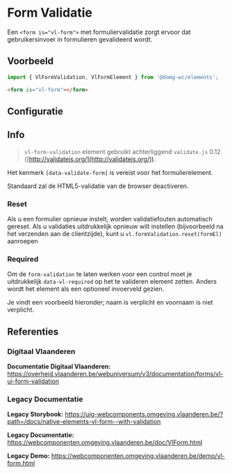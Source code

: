 
# Form Validatie

Een `<form is="vl-form">` met formuliervalidatie zorgt ervoor dat gebruikersinvoer in formulieren gevalideerd wordt.

## Voorbeeld

```js
import { VlFormValidation, VlFormElement } from '@domg-wc/elements';
```

```html
<form is="vl-form"></form>
```

<DocsStory id="elements-form--form-validation" />

## Configuratie

<ArgsTable story={PRIMARY_STORY} />

## Info
> `vl-form-validation` element gebruikt achterliggend `validate.js` 0.12 ([http://validatejs.org/](http://validatejs.org/)).

Het kenmerk `[data-validate-form]` is vereist voor het formulierelement.

Standaard zal de HTML5-validatie van de browser deactiveren.

### Reset

Als u een formulier opnieuw instelt, worden validatiefouten automatisch gereset. Als u validaties uitdrukkelijk opnieuw wilt instellen (bijvoorbeeld na het verzenden aan de clientzijde), kunt u `vl.formValidation.reset(formEl)` aanroepen

### Required

Om de `form-validation` te laten werken voor een control moet je uitdrukkelijk `data-vl-required` op het te valideren element zetten. Anders wordt het element als een optioneel invoerveld gezien.

Je vindt een voorbeeld hieronder; naam is verplicht en voornaam is niet verplicht.

<DocsStory id="elements-form--form-validation-optional" />


## Referenties

### Digitaal Vlaanderen

**Documentatie Digitaal Vlaanderen:** https://overheid.vlaanderen.be/webuniversum/v3/documentation/forms/vl-ui-form-validation

### Legacy Documentatie

**Legacy Storybook:** https://uig-webcomponents.omgeving.vlaanderen.be/?path=/docs/native-elements-vl-form--with-validation

**Legacy Documentatie:** https://webcomponenten.omgeving.vlaanderen.be/doc/VlForm.html

**Legacy Demo:** https://webcomponenten.omgeving.vlaanderen.be/demo/vl-form.html

